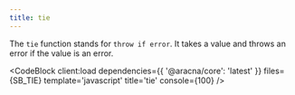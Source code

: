 ```yaml
---
title: tie
---
```



The `tie` function stands for `throw if error`. It takes a value and throws an error if the value is an error.

<CodeBlock client:load dependencies={{ '@aracna/core': 'latest' }} files={SB_TIE} template='javascript' title='tie' console={100} />
